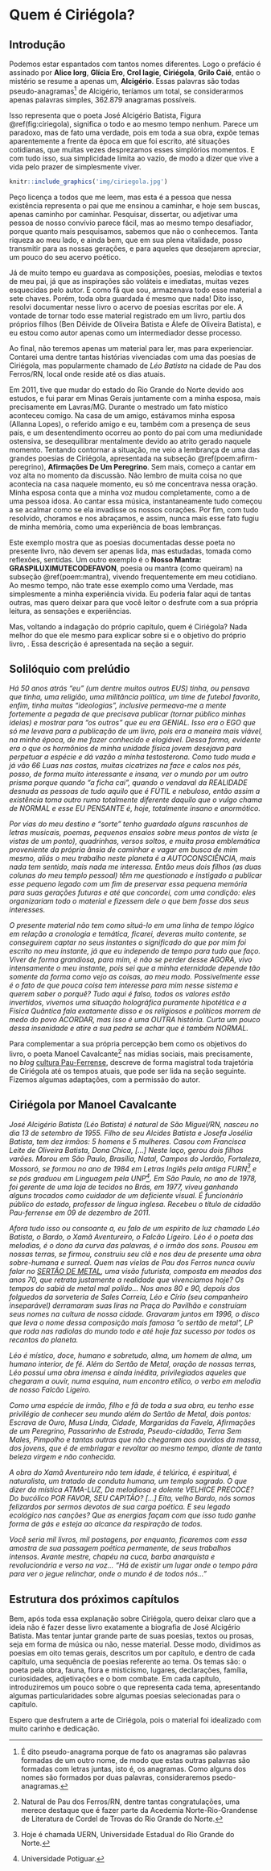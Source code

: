 

# Quem é Ciriégola?

## Introdução

Podemos estar espantados com tantos nomes diferentes. Logo o prefácio é assinado por __Alice Iorg__, __Glícia Ero__, __Crol Iagie__, __Ciriégola__, __Grilo Caié__, então o mistério se resume a apenas um, __Alcigério__. Essas palavras são todas pseudo-anagramas^[É dito pseudo-anagrama porque de fato os anagramas são palavras formadas de um outro nome, de modo que estas outras palavras são formadas com letras juntas, isto é, os anagramas. Como alguns dos nomes são formados por duas palavras, consideraremos psedo-anagramas.] de Alcigério, teríamos um total, se considerarmos apenas palavras simples, 362.879 anagramas possíveis.

Isso representa que o poeta José Alcigério Batista, Figura \@ref(fig:ciriegola), significa o todo e ao mesmo tempo nenhum. Parece um paradoxo, mas de fato uma verdade, pois em toda a sua obra, expõe temas aparentemente a frente da época em que foi escrito, até situações cotidianas, que muitas vezes desprezamos esses simplórios momentos. E com tudo isso, sua simplicidade limita ao vazio, de modo a dizer que vive a vida pelo prazer de simplesmente viver.

```{r, echo = FALSE, label=ciriegola, out.width='50%', fig.align='center', fig.cap='Foto de José Alcigério Batista (Ciriégola), popularmente Léo Batista.'}
knitr::include_graphics('img/ciriegola.jpg')
```

Peço licença a todos que me leem, mas esta é a pessoa que nessa existência representa o pai que me ensinou a caminhar, e hoje sem buscas, apenas caminho por caminhar. Pesquisar, dissertar, ou adjetivar uma pessoa de nosso convívio parece fácil, mas ao mesmo tempo desafiador, porque quanto mais pesquisamos, sabemos que não o conhecemos. Tanta riqueza ao meu lado, e ainda bem, que em sua plena vitalidade, posso transmitir para as nossas gerações, e para aqueles que desejarem apreciar, um pouco do seu acervo poético.

Já de muito tempo eu guardava as composições, poesias, melodias e textos de meu pai, já que as inspirações são voláteis e imediatas, muitas vezes esquecidas pelo autor. E como fã que sou, armazenava todo esse material a sete chaves. Porém, toda obra guardada é mesmo que nada! Dito isso, resolvi documentar nesse livro o acervo de poesias escritas por ele. A vontade de tornar todo esse material registrado em um livro, partiu dos próprios filhos (Ben Dêivide de Oliveira Batista e Álefe de Oliveira Batista), e eu estou como autor apenas como um intermediador desse processo.

Ao final, não teremos apenas um material para ler, mas para experienciar. Contarei uma dentre tantas histórias vivenciadas com uma das poesias de Ciriégola, mas popularmente chamado de _Léo Batista_ na cidade de Pau dos Ferros/RN, local onde reside até os dias atuais.

Em 2011, tive que mudar do estado do Rio Grande do Norte devido aos estudos, e fui parar em Minas Gerais juntamente com a minha esposa, mais precisamente em Lavras/MG. Durante o mestrado um fato místico aconteceu comigo. Na casa de um amigo, estávamos minha esposa (Allanna Lopes), o referido amigo e eu, também com a presença de seus pais, e um desentendimento ocorreu ao ponto do pai com uma mediunidade ostensiva, se desequilibrar mentalmente devido ao atrito gerado naquele momento. Tentando contornar a situação, me veio a lembrança de uma das grandes poesias de Ciriégola, apresentada na subseção \@ref(poem:afirm-peregrino), __Afirmações De Um Peregrino__. Sem mais, começo a cantar em voz alta no momento da discussão. Não lembro de muita coisa no que acontecia na casa naquele momento, eu só me concentrava nessa oração. Minha esposa conta que a minha voz mudou completamente, como a de uma pessoa idosa. Ao cantar essa música, instantaneamente tudo começou a se acalmar como se ela invadisse os nossos corações. Por fim, com tudo resolvido, choramos e nos abraçamos, e assim, nunca mais esse fato fugiu de minha memória, como uma experiência de boas lembranças.

Este exemplo mostra que as poesias documentadas desse poeta no presente livro, não devem ser apenas lida, mas estudadas, tomada como reflexões, sentidas. Um outro exemplo é o __Nosso Mantra: GRASPILUXIMUTECODEFAVON__, poesia ou mantra (como queiram) na subseção \@ref(poem:mantra), vivendo frequentemente em meu cotidiano. Ao mesmo tempo, não trate esse exemplo como uma Verdade, mas simplesmente a minha experiência vivida. Eu poderia falar aqui de tantas outras, mas quero deixar para que você leitor o desfrute com a sua própria leitura, as sensações e experiências.

Mas, voltando a indagação do próprio capítulo, quem é Ciriégola? Nada melhor do que ele mesmo para explicar sobre si e o objetivo do próprio livro, . Essa descrição é apresentada na seção a seguir.




## Solilóquio com prelúdio

_Há 50 anos atrás “eu” (um dentre muitos outros EUS) tinha, ou pensava que tinha, uma religião, uma militância política, um time de futebol favorito, enfim, tinha muitas “ideologias”, inclusive permeava-me a mente fortemente a pegada de que precisava publicar (tornar público minhas ideias) e mostrar para “os outros” que eu era GENIAL. Isso era o EGO que só me levava para a publicação de um livro, pois era a maneira mais viável, na minha época,  de me fazer conhecido e elogiável. Dessa forma, evidente era o que os hormônios de minha unidade física jovem desejava para perpetuar a espécie e dá vazão a minha testosterona. Como tudo muda e já vão 66 Luas nas costas, muitas cicatrizes na face e calos nos pés, posso, de forma muito interessante e insana, ver o mundo por um outro prisma porque quando “a ficha cai”, quando o vendaval da REALIDADE desnuda  as pessoas de tudo aquilo que é FÚTIL e nebuloso, então assim a existência toma outro rumo totalmente diferente daquilo que o vulgo chama de NORMAL e esse EU PENSANTE é, hoje, totalmente insano e anormótico._

_Por vias do meu destino e “sorte” tenho guardado alguns rascunhos de letras musicais, poemas, pequenos ensaios sobre meus pontos de vista (e vistas de um ponto), quadrinhas, versos soltos, e muita prosa emblemática proveniente da própria ânsia de caminhar e vagar em busca de mim mesmo, aliás o meu trabalho neste planeta é a AUTOCONSCIÊNCIA, mais nada tem sentido, mais nada me interessa. Então meus dois filhos (as duas colunas do meu templo pessoal) têm me questionado e instigado a publicar esse pequeno legado com um fim de preservar essa pequena memória para suas gerações futuras e até que concordei, com uma condição: eles organizariam todo o material e fizessem dele o que bem fosse dos seus interesses._

_O presente material não tem como situá-lo em uma linha de tempo lógico em relação a cronologia e temática, ficarei, deveras muito contente, se conseguirem captar no seus instantes o significado do que por mim foi escrito no meu instante, já que eu independo de tempo para tudo que faço. Viver de forma grandiosa, para mim, é não se perder desse AGORA, vivo intensamente o meu instante, pois sei que a minha eternidade depende tão somente da forma como vejo as coisas, ao meu modo. Possivelmente esse é o fato de que pouca coisa tem interesse para mim nesse sistema e querem saber o porquê? Tudo aqui é falso, todos os valores estão invertidos, vivemos uma situação holográfica puramente hipotética e a Física Quântica fala exatamente disso e os religiosos e políticos morrem de medo do povo ACORDAR, mas isso é uma OUTRA história. Curta um pouco dessa insanidade e atire a sua pedra se achar que é também NORMAL._

Para complementar a sua própria percepção bem como os objetivos do livro, o poeta Manoel Cavalcante^[Natural de Pau dos Ferros/RN, dentre tantas congratulações, uma merece destaque que é fazer parte da Acedemia Norte-Rio-Grandense de Literatura de Cordel de Trovas do Rio Grande do Norte.] nas mídias sociais, mais precisamente, no _blog_ [cultura Pau-Ferrense](http://culturapauferrense.blogspot.com/2015/12/o-bardo.html), descreve de forma magistral toda trajetória de Ciriégola até os tempos atuais, que pode ser lida na seção seguinte. Fizemos algumas adaptações, com a permissão do autor.

## Ciriégola por Manoel Cavalcante

_José Alcigério Batista (Léo Batista) é natural de São Miguel/RN, nasceu no dia 13 de setembro de 1955. Filho de seu Alcides Batista e Josefa Josélia Batista, tem dez irmãos: 5 homens e 5 mulheres. Casou com Francisca Leite de Oliveira Batista, Dona Chica, [...] Neste laço, gerou dois filhos varões. Morou em São Paulo, Brasília, Natal, Campos do Jordão, Fortaleza, Mossoró, se formou no ano de 1984 em Letras Inglês pela antiga FURN^[Hoje é chamada UERN, Universidade Estadual do Rio Grande do Norte.] e se pós graduou em Linguagem pela UNP^[Universidade Potiguar.]. Em São Paulo, no ano de 1978, foi gerente de uma loja de tecidos no Brás, em 1977, viveu ganhando alguns trocados como cuidador de um deficiente visual. É funcionário público do estado, professor de língua inglesa. Recebeu o título de cidadão Pau-ferrense em 09 de dezembro de 2011._

_Afora tudo isso ou consoante a, eu falo de um espírito de luz chamado Léo Batista, o Bardo, o Xamã Aventureiro, o Falcão Ligeiro. Léo é o poeta das melodias, é o dono da curva das palavras, é o irmão dos sons. Pousou em nossas terras, se firmou, construiu seu clã e nos deu de presente uma obra sobre-humana e surreal. Quem nas vielas de Pau dos Ferros nunca ouviu falar no [SERTÃO DE METAL](https://bendeivide.github.io/arts/sertaodemetal/), uma visão futurista, composta em meados dos anos 70, que retrata justamente a realidade que vivenciamos hoje? Os tempos do sabiá de metal mal polido... Nos anos 80 e 90, depois dos folguedos da sorveteria de Sales Correia, Léo e Círio (seu companheiro inseparável) derramaram suas liras na Praça do Pavilhão e construíam seus nomes na cultura de nossa cidade. Gravaram juntos em 1996, o disco que leva o nome dessa composição mais famosa “o sertão de metal”, LP que roda nas radiolas do mundo todo e até hoje faz sucesso por todos os recantos do planeta._

_Léo é místico, doce, humano e sobretudo, alma, um homem de alma, um humano interior, de fé. Além do Sertão de Metal, oração de nossas terras, Léo possui uma obra imensa e ainda inédita, privilegiados aqueles que chegaram a ouvir, numa esquina, num encontro etílico, o verbo em melodia de nosso Falcão Ligeiro._

_Como uma espécie de irmão, filho e fã de toda a sua obra, eu tenho esse privilégio de conhecer seu mundo além do Sertão de Metal, dois pontos:
Escrava de Ouro, Musa Linda, Cidade, Margaridas da Favela, Afirmações de um Peregrino, Passarinho de Estrada, Pseudo-cidadão, Terra Sem Males, Pimpolho e tantas outras que não chegaram aos ouvidos da massa, dos jovens, que é de embriagar e revoltar ao mesmo tempo, diante de tanta beleza virgem e não conhecida._

_A obra do Xamã Aventureiro não tem idade, é telúrica, é espiritual, é naturalista, um tratado de conduta humana, um templo sagrado. O que dizer da mística ATMA-LUZ, Da melodiosa e dolente VELHICE PRECOCE? Do bucólico POR FAVOR, SEU CAPITÃO? [...] Eita, velho Bardo, nós somos felizardos por sermos devotos de sua carga poética. E seu legado ecológico nas canções? Que as energias façam com que isso tudo ganhe forma de gás e esteja ao alcance da respiração de todos._

_Você seria mil livros, mil postagens, por enquanto, ficaremos com essa amostra de sua passagem poética permanente, de seus trabalhos intensos. Avante mestre, chapéu na cuca, barba anarquista e revolucionária e verso na voz... “Há de existir um lugar onde o tempo pára para ver o jegue relinchar, onde o mundo é de todos nós...”_

## Estrutura dos próximos capítulos

Bem, após toda essa explanação sobre Ciriégola, quero deixar claro que a ideia não é fazer desse livro exatamente a biografia de José Alcigério Batista. Mas tentar juntar grande parte de suas poesias, textos ou prosas, seja em forma de música ou não, nesse material. Desse modo, dividimos as poesias em oito temas gerais, descritos um por capítulo, e dentro de cada capítulo, uma sequência de poesias referente ao tema. Os temas são: o poeta pela obra, fauna, flora e misticismo, lugares, declarações, família, curiosidades, adjetivações e o bom combate. Em cada capítulo, introduziremos um pouco sobre o que representa cada tema, apresentando algumas particularidades sobre algumas poesias selecionadas para o capítulo.

Espero que desfrutem a arte de Ciriégola, pois o material foi idealizado com muito carinho e dedicação.



